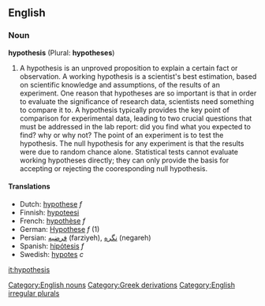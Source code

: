{{rfc}}
==English==
===Noun===
'''hypothesis''' (Plural: '''hypotheses''')

#A hypothesis is an unproved proposition to explain a certain fact or observation. A working hypothesis is a scientist's best estimation, based on scientific knowledge and assumptions, of the results of an experiment. One reason that hypotheses are so important is that in order to evaluate the significance of research data, scientists need something to compare it to. A hypothesis typically provides the key point of comparison for experimental data, leading to two crucial questions that must be addressed in the lab report: did you find what you expected to find? why or why not? The point of an experiment is to test the hypothesis. The null hypothesis for any experiment is that the results were due to random chance alone. Statistical tests cannot evaluate working hypotheses directly; they can only provide the basis for accepting or rejecting the cooresponding null hypothesis. 

====Translations====
*Dutch: [[hypothese]] ''f''
*Finnish: [[hypoteesi]]
*French: [[hypothèse]] ''f''
*German: [[Hypothese]] ''f'' (1)
*Persian: [[فرضیه]] (farziyeh), [[نگره]] (negareh)
*Spanish: [[hipótesis]] ''f''
*Swedish: [[hypotes]] ''c''

[[it:hypothesis]]
[[Category:English nouns]]
[[Category:Greek derivations]]
[[Category:English irregular plurals]]